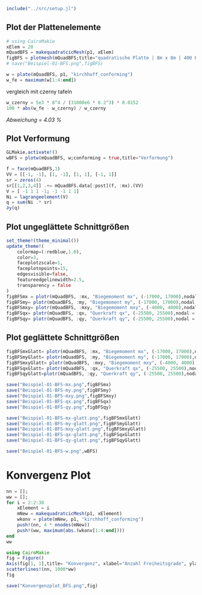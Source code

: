 ```julia
include("../src/setup.jl")
```


## Plot der Plattenelemente

```julia
# using CairoMakie
xElem = 20
mQuadBFS = makequadratcicMesh(p1, xElem)
figBFS = plotmesh(mQuadBFS;title="quadratische Platte | 8m x 8m | 400 Elemente")
# save("Beispiel-01-BFS.png",figBFS)
```

```julia
w = plate(mQuadBFS, p1, "kirchhoff_conforming")
w_fe = maximum(w[1:4:end])
```

vergleich mit czerny tafeln

```julia
w_czerny = 5e3 * 8^4 / (31000e6 * 0.2^3) * 0.0152
100 * abs(w_fe - w_czerny) / w_czerny
```

_Abweichung = 4.03 %_

## Plot Verformung

```julia
GLMakie.activate!()
wBFS = plotw(mQuadBFS, w;conforming = true,title="Verformung")
```


```julia
f = face(mQuadBFS,1)
VV = [[-1, -1], [1, -1], [1, 1], [-1, 1]]
sr = zeros(4)
sr[[1,2,3,4]] .+= mQuadBFS.data[:post](f, :mx).(VV)
V = [ -1 1 1 -1; -1 -1 1 1]
Ni = lagrangeelement(V)
q = sum(Ni .* sr)
∂y(q)
```

## Plot ungeglättete Schnittgrößen

```julia
set_theme!(theme_minimal())
update_theme!(
    colormap=(:redblue,1.0),
    color=3,
    faceplotzscale=1,
    faceplotnpoints=15,
    edgesvisible=false,
    featureedgelinewidth=2.5,
    transparency = false
)
figBFSmx = plotr(mQuadBFS, :mx, "Biegemoment mx", (-17000, 17000),nodal = false, a3d=true)
figBFSmy= plotr(mQuadBFS, :my, "Biegemoment my", (-17000, 17000),nodal = false, a3d=true)
figBFSmxy= plotr(mQuadBFS, :mxy, "Biegemoment mxy", (-4000, 4000),nodal = false, a3d=true)
figBFSqx= plotr(mQuadBFS, :qx, "Querkraft qx", (-25500, 25500),nodal = false, a3d=true)
figBFSqy= plotr(mQuadBFS, :qy, "Querkraft qy", (-25500, 25500),nodal = false, a3d=true)
```

## Plot geglättete Schnittgrößen

```julia
figBFSmxGlatt= plotr(mQuadBFS, :mx, "Biegemoment mx", (-17000, 17000),nodal = true, a3d=true)
figBFSmyGlatt= plotr(mQuadBFS, :my, "Biegemoment my", (-17000, 17000),nodal = true, a3d=true)
figBFSmxyGlatt= plotr(mQuadBFS, :mxy, "Biegemoment mxy", (-4000, 4000),nodal = true, a3d=true)
figBFSqxGlatt= plotr(mQuadBFS, :qx, "Querkraft qx", (-25500, 25500),nodal = true, a3d=true)
figBFSqyGlatt=plotr(mQuadBFS, :qy, "Querkraft qy", (-25500, 25500),nodal = true, a3d=true)
```

```julia
save("Beispiel-01-BFS-mx.png",figBFSmx)
save("Beispiel-01-BFS-my.png",figBFSmy)
save("Beispiel-01-BFS-mxy.png",figBFSmxy)
save("Beispiel-01-BFS-qx.png",figBFSqx)
save("Beispiel-01-BFS-qy.png",figBFSqy)

save("Beispiel-01-BFS-mx-glatt.png",figBFSmxGlatt)
save("Beispiel-01-BFS-my-glatt.png",figBFSmyGlatt)
save("Beispiel-01-BFS-mxy-glatt.png",figBFSmxyGlatt)
save("Beispiel-01-BFS-qx-glatt.png",figBFSqxGlatt)
save("Beispiel-01-BFS-qy-glatt.png",figBFSqyGlatt)
```

```julia
save("Beispiel-01-BFS-w.png",wBFS)
```

# Konvergenz Plot

```julia
nn = [];
ww = [];
for i = 2:2:30
    xElement = i
    mNew = makequadratcicMesh(p1, xElement)
    wkonv = plate(mNew, p1, "kirchhoff_conforming")
    push!(nn, 4 * nnodes(mNew))
    push!(ww, maximum(abs.(wkonv[1:4:end])))
end
ww
```


```julia
using CairoMakie
fig = Figure()
Axis(fig[1, 1],title= "Konvergenz", xlabel="Anzahl Freiheitsgrade", ylabel="Maximale Verschiebung in mm")
scatterlines!(nn, 1000*ww)
fig
```

```julia
save("Konvergenzplot_BFS.png",fig)
```